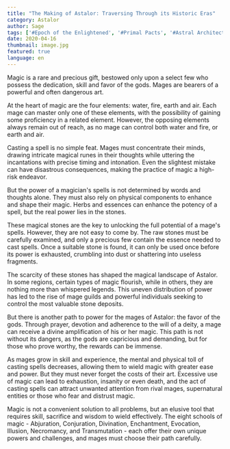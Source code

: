 ```yaml
---
title: "The Making of Astalor: Traversing Through its Historic Eras"
category: Astalor
author: Sage
tags: ['#Epoch of the Enlightened', '#Primal Pacts', '#Astral Architects', '#lore']
date: 2020-04-16
thumbnail: image.jpg
featured: true
language: en
---
```

Magic is a rare and precious gift, bestowed only upon a select few who possess the dedication, skill and favor of the gods. Mages are bearers of a powerful and often dangerous art.

At the heart of magic are the four elements: water, fire, earth and air. Each mage can master only one of these elements, with the possibility of gaining some proficiency in a related element. However, the opposing elements always remain out of reach, as no mage can control both water and fire, or earth and air.

Casting a spell is no simple feat. Mages must concentrate their minds, drawing intricate magical runes in their thoughts while uttering the incantations with precise timing and intonation. Even the slightest mistake can have disastrous consequences, making the practice of magic a high-risk endeavor.

But the power of a magician's spells is not determined by words and thoughts alone. They must also rely on physical components to enhance and shape their magic. Herbs and essences can enhance the potency of a spell, but the real power lies in the stones.

These magical stones are the key to unlocking the full potential of a mage's spells. However, they are not easy to come by. The raw stones must be carefully examined, and only a precious few contain the essence needed to cast spells. Once a suitable stone is found, it can only be used once before its power is exhausted, crumbling into dust or shattering into useless fragments.

The scarcity of these stones has shaped the magical landscape of Astalor. In some regions, certain types of magic flourish, while in others, they are nothing more than whispered legends. This uneven distribution of power has led to the rise of mage guilds and powerful individuals seeking to control the most valuable stone deposits.

But there is another path to power for the mages of Astalor: the favor of the gods. Through prayer, devotion and adherence to the will of a deity, a mage can receive a divine amplification of his or her magic. This path is not without its dangers, as the gods are capricious and demanding, but for those who prove worthy, the rewards can be immense.

As mages grow in skill and experience, the mental and physical toll of casting spells decreases, allowing them to wield magic with greater ease and power. But they must never forget the costs of their art. Excessive use of magic can lead to exhaustion, insanity or even death, and the act of casting spells can attract unwanted attention from rival mages, supernatural entities or those who fear and distrust magic.

Magic is not a convenient solution to all problems, but an elusive tool that requires skill, sacrifice and wisdom to wield effectively. The eight schools of magic - Abjuration, Conjuration, Divination, Enchantment, Evocation, Illusion, Necromancy, and Transmutation - each offer their own unique powers and challenges, and mages must choose their path carefully.
